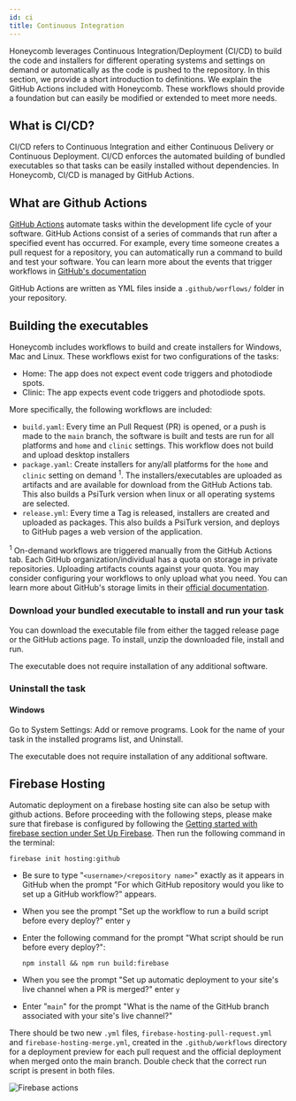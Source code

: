 ```yaml
---
id: ci
title: Continuous Integration
---
```


Honeycomb leverages Continuous Integration/Deployment (CI/CD) to build the code and installers for different operating systems and settings on demand or automatically as the code is pushed to the repository. In this section, we provide a short introduction to definitions. We explain the GitHub Actions included with Honeycomb. These workflows should provide a foundation but can easily be modified or extended to meet more needs.

## What is CI/CD?

CI/CD refers to Continuous Integration and either Continuous Delivery or Continuous Deployment. CI/CD enforces the automated building of bundled executables so that tasks can be easily installed without dependencies. In Honeycomb, CI/CD is managed by GitHub Actions.

## What are Github Actions

[GitHub Actions](https://docs.github.com/en/actions) automate tasks within the development life cycle of your software. GitHub Actions consist of a series of commands that run after a specified event has occurred. For example, every time someone creates a pull request for a repository, you can automatically run a command to build and test your software. You can learn more about the events that trigger workflows in [GitHub's documentation](https://docs.github.com/en/actions/reference/events-that-trigger-workflows)

GitHub Actions are written as YML files inside a `.github/worflows/` folder in your repository.

## Building the executables

Honeycomb includes workflows to build and create installers for Windows, Mac and Linux. These workflows exist for two configurations of the tasks:

- Home: The app does not expect event code triggers and photodiode spots.
- Clinic: The app expects event code triggers and photodiode spots.

More specifically, the following workflows are included:

- `build.yaml`: Every time an Pull Request (PR) is opened, or a push is made to the `main` branch, the software is built and tests are run for all platforms and `home` and `clinic` settings. This workflow does not build and upload desktop installers
- `package.yaml`: Create installers for any/all platforms for the `home` and `clinic` setting on demand <sup>1</sup>. The installers/executables are uploaded as artifacts and are available for download from the GitHub Actions tab. This also builds a PsiTurk version when linux or all operating systems are selected.
- `release.yml`: Every time a Tag is released, installers are created and uploaded as packages. This also builds a PsiTurk version, and deploys to GitHub pages a web version of the application.

<sup>1</sup> On-demand workflows are triggered manually from the GitHub Actions tab. Each GitHub organization/individual
has a quota on storage in private repositories. Uploading artifacts counts against your quota. You may
consider configuring your workflows to only upload what you need. You can learn more about GitHub's storage
limits in their [official documentation](https://docs.github.com/en/billing/managing-billing-for-github-actions/about-billing-for-github-actions#about-billing-for-github-actions).

### Download your bundled executable to install and run your task

You can download the executable file from either the tagged release page or the GitHub actions page. To install, unzip the downloaded file, install and run.

The executable does not require installation of any additional software.

### Uninstall the task

#### Windows

Go to System Settings: Add or remove programs. Look for the name of your task in the installed programs list, and Uninstall.

The executable does not require installation of any additional software.

## Firebase Hosting

Automatic deployment on a firebase hosting site can also be setup with github actions. Before proceeding with the following steps, please make sure that firebase is configured by following the [Getting started with firebase section under Set Up Firebase](firebase.mdx). Then run the following command in the terminal:

```console
firebase init hosting:github
```

- Be sure to type "`<username>/<repository name>`" exactly as it appears in GitHub when the prompt "For which GitHub repository would you like to set up a GitHub workflow?" appears.
- When you see the prompt "Set up the workflow to run a build script before every deploy?" enter `y`
- Enter the following command for the prompt "What script should be run before every deploy?":

  ```console
  npm install && npm run build:firebase
  ```

- When you see the prompt "Set up automatic deployment to your site's live channel when a PR is merged?" enter `y`
- Enter "`main`" for the prompt "What is the name of the GitHub branch associated with your site's live channel?"

There should be two new `.yml` files, `firebase-hosting-pull-request.yml` and `firebase-hosting-merge.yml`, created in the `.github/workflows` directory for a deployment preview for each pull request and the official deployment when merged onto the main branch. Double check that the correct run script is present in both files.

![Firebase actions](assets/firebase-actions.png)
